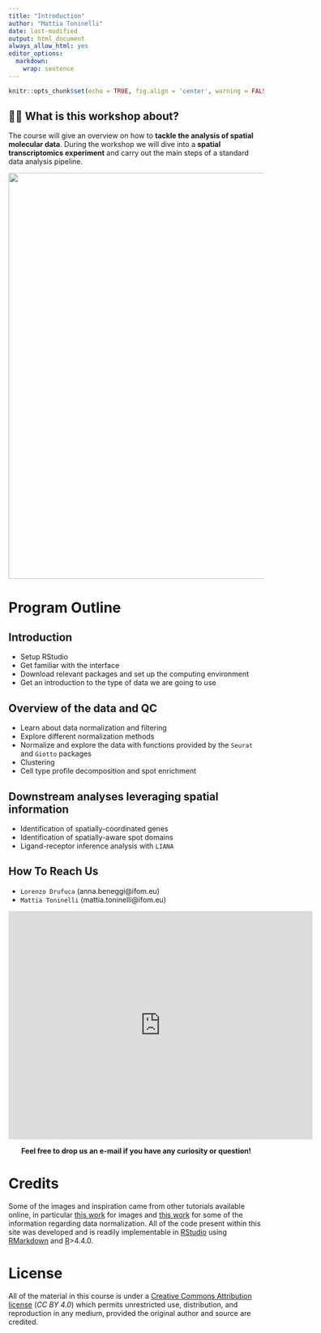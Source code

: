 ```yaml
---
title: "Introduction"
author: "Mattia Toninelli"
date: last-modified 
output: html_document
always_allow_html: yes
editor_options: 
  markdown: 
    wrap: sentence
---
```


```r
knitr::opts_chunk$set(echo = TRUE, fig.align = 'center', warning = FALSE, message = FALSE)
```

## 👋🏻 What is this workshop about? 
The course will give an overview on how to **tackle the analysis of spatial molecular data**. During the workshop we will dive into a **spatial transcriptomics experiment** and carry out the main steps of a standard data analysis pipeline.

<center>

<img src="../pics/rnaseq_workflow.png" width=800 />

</center>

# Program Outline

## Introduction 
- Setup RStudio
- Get familiar with the interface
- Download relevant packages and set up the computing environment
- Get an introduction to the type of data we are going to use

## Overview of the data and QC
- Learn about data normalization and filtering
- Explore different normalization methods
- Normalize and explore the data with functions provided by the `Seurat` and `Giotto` packages
- Clustering
- Cell type profile decomposition and spot enrichment

## Downstream analyses leveraging spatial information
- Identification of spatially-coordinated genes
- Identification of spatially-aware spot domains
- Ligand-receptor inference analysis with `LIANA`

## How To Reach Us

- `Lorenzo Drufuca` (anna.beneggi@ifom.eu)
- `Mattia Toninelli` (mattia.toninelli@ifom.eu)

<center>

<iframe src="https://www.google.com/maps/embed?pb=!1m18!1m12!1m3!1d2799.3904457401086!2d9.203071399999999!3d45.44178759999999!2m3!1f0!2f0!3f0!3m2!1i1024!2i768!4f13.1!3m3!1m2!1s0x4786c43e4304a3f5%3A0x80ca5dcc8bef68!2sIFOM%20%E2%80%A2%20Istituto%20Fondazione%20di%20Oncologia%20Molecolare%20ETS!5e0!3m2!1sit!2sit!4v1680169870014!5m2!1sit!2sit" width="600" height="450" style="border:0;" allowfullscreen="" loading="lazy" referrerpolicy="no-referrer-when-downgrade"></iframe>

**Feel free to drop us an e-mail if you have any curiosity or question!**

</center>

# Credits
Some of the images and inspiration came from other tutorials available online, in particular [this work](tmp) for images and [this work](tmp) for some of the information regarding data normalization. All of the code present within this site was developed and is readily implementable in [RStudio](https://posit.co/) using [RMarkdown](https://rmarkdown.rstudio.com/) and [R](https://www.r-project.org/)>4.4.0.

# License
All of the material in this course is under a [Creative Commons Attribution license](https://creativecommons.org/licenses/by/4.0/) (_CC BY 4.0_) which permits unrestricted use, distribution, and reproduction in any medium, provided the original author and source are credited.